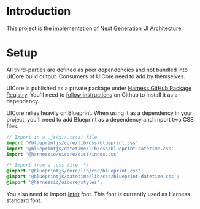 
<Meta title="Introduction" />

# Introduction

This project is the implementation of [Next Generation UI Architecture](https://docs.google.com/document/d/1oe_cHcDyYhwjJ6QZqyOIlpUWGgYyeCIBfUOdElg2rBg/edit#heading=h.41cp29fl3vvn).

# Setup

All third-parties are defined as peer dependencies and not bundled into UICore build output. Consumers of UICore need to add by themselves.

UICore is published as a private package under [Harness GitHub Package Registry](https://github.com/orgs/harness/packages). You'll need to [follow instructions](https://help.github.com/en/github/managing-packages-with-github-package-registry/about-github-package-registry) on Github to install it as a dependency.

UICore relies heavily on Blueprint. When using it as a dependency in your project, you'll need to add Blueprint as a dependency and import two CSS files.

```js
// Import in a .js(x)/.ts(x) file
import '@blueprintjs/core/lib/css/blueprint.css'
import '@blueprintjs/datetime/lib/css/blueprint-datetime.css'
import '@harnessio/uicore/dist/index.css'
```

```css
/* Import from a .css file  */
@import '@blueprintjs/core/lib/css/blueprint.css';
@import '@blueprintjs/datetime/lib/css/blueprint-datetime.css';
@import '@harnessio/uicore/styles';
```

You also need to import [Inter](https://fonts.google.com/specimen/Inter?selection.family=Inter) font. This font is currently used as Harness standard font.
